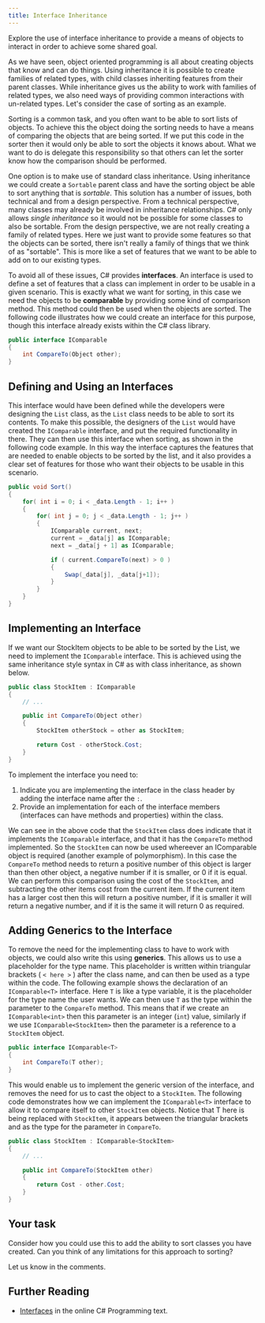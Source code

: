 ```yaml
---
title: Interface Inheritance
---
```

Explore the use of interface inheritance to provide a means of objects to interact in order to achieve some shared goal.

As we have seen, object oriented programming is all about creating objects that know and can do things. Using inheritance it is possible to create families of related types, with child classes inheriting features from their parent classes. While inheritance gives us the ability to work with families of related types, we also need ways of providing common interactions with un-related types. Let's consider the case of sorting as an example.

Sorting is a common task, and you often want to be able to sort lists of objects. To achieve this the object doing the sorting needs to have a means of comparing the objects that are being sorted. If we put this code in the sorter then it would only be able to sort the objects it knows about. What we want to do is delegate this responsibility so that others can let the sorter know how the comparison should be performed.

One option is to make use of standard class inheritance. Using inheritance we could create a `Sortable` parent class and have the sorting object be able to sort anything that is _sortable_. This solution has a number of issues, both technical and from a design perspective. From a technical perspective, many classes may already be involved in inheritance relationships. C# only allows _single inheritance_ so it would not be possible for some classes to also be sortable. From the design perspective, we are not really creating a family of related types. Here we just want to provide some features so that the objects can be sorted, there isn't really a family of things that we think of as "sortable". This is more like a set of features that we want to be able to add on to our existing types.

To avoid all of these issues, C# provides **interfaces**. An interface is used to define a set of features that a class can implement in order to be usable in a given scenario. This is exactly what we want for sorting, in this case we need the objects to be **comparable** by providing some kind of comparison method. This method could then be used when the objects are sorted. The following code illustrates how we could create an interface for this purpose, though this interface already exists within the C# class library.

~~~cs
public interface IComparable
{
    int CompareTo(Object other);
}
~~~

## Defining and Using an Interfaces

This interface would have been defined while the developers were designing the `List` class, as the `List` class needs to be able to sort its contents. To make this possible, the designers of the `List` would have created the `IComparable` interface, and put the required functionality in there. They can then use this interface when sorting, as shown in the following code example. In this way the interface captures the features that are needed to enable objects to be sorted by the list, and it also provides a clear set of features for those who want their objects to be usable in this scenario.

~~~cs
public void Sort()
{
    for( int i = 0; i < _data.Length - 1; i++ )
    {
        for( int j = 0; j < _data.Length - 1; j++ )
        {
            IComparable current, next; 
            current = _data[j] as IComparable;
            next = _data[j + 1] as IComparable;

            if ( current.CompareTo(next) > 0 )
            {
                Swap(_data[j], _data[j+1]);
            }
        }
    }
}
~~~

## Implementing an Interface

If we want our StockItem objects to be able to be sorted by the List, we need to implement the `IComparable` interface. This is achieved using the same inheritance style syntax in C# as with class inheritance, as shown below.

~~~cs
public class StockItem : IComparable
{
    // ...

    public int CompareTo(Object other)
    {
        StockItem otherStock = other as StockItem;

        return Cost - otherStock.Cost;
    }
}
~~~

To implement the interface you need to:

1. Indicate you are implementing the interface in the class header by adding the interface name after the `:`.
2. Provide an implementation for each of the interface members (interfaces can have methods and properties) within the class.

We can see in the above code that the `StockItem` class does indicate that it implements the `IComparable` interface, and that it has the `CompareTo` method implemented. So the `StockItem` can now be used whereever an IComparable object is required (another example of polymorphism). In this case the `CompareTo` method needs to return a positive number of this object is larger than then other object, a negative number if it is smaller, or 0 if it is equal. We can perform this comparison using the cost of the `StockItem`, and subtracting the other items cost from the current item. If the current item has a larger cost then this will return a positive number, if it is smaller it will return a negative number, and if it is the same it will return 0 as required.

## Adding Generics to the Interface

To remove the need for the implementing class to have to work with objects, we could also write this using **generics**. This allows us to use a placeholder for the type name. This placeholder is written within triangular brackets ( `< here >` ) after the class name, and can then be used as a type within the code. The following example shows the declaration of an `IComparable<T>` interface. Here `T` is like a type variable, it is the placeholder for the type name the user wants. We can then use `T` as the type within the parameter to the `CompareTo` method. This means that if we create an `IComparable<int>` then this parameter is an integer (`int`) value, similarly if we use `IComparable<StockItem>` then the parameter is a reference to a `StockItem` object.

~~~cs
public interface IComparable<T>
{
    int CompareTo(T other);
}
~~~

This would enable us to implement the generic version of the interface, and removes the need for us to cast the object to a `StockItem`. The following code demonstrates how we can implement the `IComparable<T>` interface to allow it to compare itself to other `StockItem` objects. Notice that T here is being replaced with `StockItem`, it appears between the triangular brackets and as the type for the parameter in `CompareTo`.

~~~cs
public class StockItem : IComparable<StockItem>
{
    // ...

    public int CompareTo(StockItem other)
    {
        return Cost - other.Cost;
    }
}
~~~

## Your task

Consider how you could use this to add the ability to sort classes you have created. Can you think of any limitations for this approach to sorting?

Let us know in the comments.

## Further Reading

* [Interfaces](https://en.wikibooks.org/wiki/C_Sharp_Programming/Interfaces) in the online C# Programming text.

